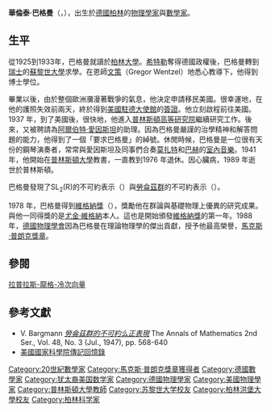 {{noteTA
|G1=物理學
}}
{{Infobox_Scientist
|name              = 華倫泰·巴格曼<br />Valentine Bargmann
|birth_date        = {{birth date|1908|4|6}}
|birth_place       = {{Flag|German Empire}}[[柏林|柏林]]
|death_date        = {{death date and age|1989|7|20|1908|4|6}}
|death_place       = {{USA}}[[普林斯頓|普林斯頓]]
|residence         = {{USA}}
|citizenship       = [[德國人|德國人]]
|field             = [[數學|數學]]，[[物理學|物理學]] 
|work_institution  = [[普林斯頓高等研究院|普林斯頓高等研究院]]（1937年-1976年）
|alma_mater        = [[蘇黎世大學|蘇黎世大學]]
|doctoral_advisor  = [[格雷戈尔·文策尔|格雷戈尔·文策尔]]
|known_for         = '''SL<sub>2</sub>(R)不可約表現'''，[[勞侖茲群|勞侖茲群]]
|prizes            = [[維格納獎|維格納獎]]，[[馬克斯·普朗克獎章|馬克斯·普朗克獎章]]
}}

'''華倫泰·巴格曼'''（{{lang-de|'''Valentine Bargmann'''}}，{{bd|1908年|4月6日|1989年|7月20日|catIdx=B}}），出生於[[德國|德國]][[柏林|柏林]]的[[物理學家|物理學家]]與[[數學家|數學家]]。

== 生平 ==
從1925到1933年，巴格曼就讀於[[柏林大學|柏林大學]]。[[希特勒|希特勒]]奪得德國政權後，巴格曼轉到[[瑞士|瑞士]]的[[蘇黎世大學|蘇黎世大學]]求學。在恩師[[文策|文策]]（Gregor Wentzel）地悉心教導下，他得到博士學位。

畢業以後，由於整個歐洲瀰漫著戰爭的氣息，他決定申請移民美國。很幸運地，在他的護照失效前兩天，終於得到[[美國駐德國大使館|美國駐德大使館]]的[[美國簽證|簽證]]。他立刻啟程前往美國。1937 年，到了美國後，很快地，他進入[[普林斯頓高等研究院|普林斯頓高等研究院]]繼續研究工作。後來，又被聘請為[[阿爾伯特·愛因斯坦|阿爾伯特·愛因斯坦]]的助理。因為巴格曼嚴謹的治學精神和解答問題的能力，他得到了一個「要求巴格曼」的綽號。休閒時候，巴格曼是一位很有天份的鋼琴演奏者，常常與愛因斯坦及同事們合奏[[莫扎特|莫扎特]]和[[巴赫|巴赫]]的[[室內音樂|室內音樂]]。1941 年，他開始在[[普林斯頓大學|普林斯頓大學]]教書，一直教到1976 年退休。因心臟病，1989 年逝世於普林斯頓。

巴格曼發現了SL<sub>2</sub>(R)的不可約表示（{{lang|en|irreducible unitary representations of SL<sub>2</sub>(R)}}）與[[勞侖茲群|勞侖茲群]]的不可約表示（{{lang|en|Lorentz group}}）。

1978 年，巴格曼得到[[維格納獎|維格納獎]]（{{lang|en|The Wigner Medal}}），獎勵他在群論與基礎物理上優異的研究成果。與他一同得獎的是[[尤金·維格納|尤金·維格納]]本人。這也是開始頒發[[維格納獎|維格納獎]]的第一年。1988 年，[[德國物理學會|德國物理學會]]因為巴格曼在理論物理學的傑出貢獻，授予他最高榮譽，[[馬克斯·普朗克獎章|馬克斯·普朗克獎章]]。

==參閱==
[[拉普拉斯-龍格-冷次向量|拉普拉斯-龍格-冷次向量]]

==參考文獻== 
*V. Bargmann [http://links.jstor.org/sici?sici=0003-486X%28194707%292%3A48%3A3%3C568%3AIUROTL%3E2.0.CO%3B2-Z ''勞侖茲群的不可約么正表現''] The Annals of Mathematics  2nd Ser., Vol. 48, No. 3 (Jul., 1947), pp. 568-640
* [http://www.nap.edu/readingroom/books/biomems/vbargmann.html 美國國家科學院傳記回憶錄]


{{马克斯·普朗克奖章获得者}}{{Authority control}}
{{DEFAULTSORT:Bargmann, Valentine}}

[[Category:20世紀數學家|Category:20世紀數學家]]
[[Category:馬克斯·普朗克獎章獲得者|Category:馬克斯·普朗克獎章獲得者]]
[[Category:德國數學家|Category:德國數學家]]
[[Category:犹太裔美国数学家|Category:犹太裔美国数学家]]
[[Category:德國物理學家|Category:德國物理學家]]
[[Category:美國物理學家|Category:美國物理學家]]
[[Category:普林斯頓大學教師|Category:普林斯頓大學教師]]
[[Category:苏黎世大学校友|Category:苏黎世大学校友]]
[[Category:柏林洪堡大學校友|Category:柏林洪堡大學校友]]
[[Category:柏林科学家|Category:柏林科学家]]